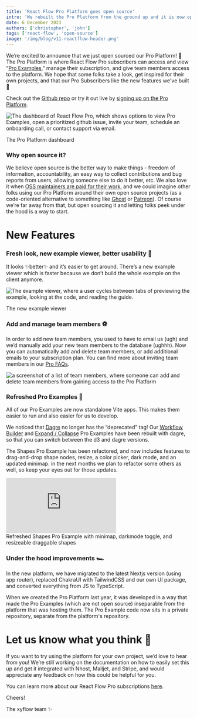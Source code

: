 ```yaml
---
title: 'React Flow Pro Platform goes open source'
intro: 'We rebuilt the Pro Platform from the ground up and it is now open source. We hope some folks can take inspiration for their own OSS projects, and the pro subscribers enjoy the new look and features.'
date: 6 December 2023
authors: ['christopher', 'john']
tags: ['react-flow', 'open-source']
image: '/img/blog/v11-reactflow-header.png'
---
```




We’re excited to announce that we just open sourced our Pro Platform! 🚀 The Pro Platform is where React Flow Pro subscribers can access and view “[Pro Examples](https://reactflow.dev/pro/examples),” manage their subscription, and give team members access to the platform. We hope that some folks take a look, get inspired for their own projects, and that our Pro Subscribers like the new features we've built 💫

Check out the [Github repo](https://github.com/xyflow/pro-platform) or try it out live by [signing up on the Pro Platform](https://pro.reactflow.dev).

<Image
  alt="The dashboard of React Flow Pro, which shows options to view Pro Examples, open a prioritized github issue, invite your team, schedule an onboarding call, or contact support via email."
  src="/img/blog/2023-pro-platform-oss/pro-dashboard.png"
  width={806}
  height={524}
  className="mt-4"
/>
<div className="text-center text-gray-500 mt-1">The Pro Platform dashboard</div>

### Why open source it?

We believe open source is the better way to make things - freedom of information, accountability, an easy way to collect contributions and bug reports from users, allowing someone else to do it better, etc. We also love it when [OSS maintainers are paid for their work](https://www.xyflow.com/blog/asking-for-money-for-open-source), and we could imagine other folks using our Pro Platform around their own open source projects (as a code-oriented alternative to something like [Ghost](https://ghost.org/) or [Patreon](https://www.patreon.com/)). Of course we’re far away from that, but open sourcing it and letting folks peek under the hood is a way to start.

# New Features

### Fresh look, new example viewer, better usability 🪩

It looks ✨better✨ and it’s easier to get around. There’s a new example viewer which is faster because we don’t build the whole example on the client anymore.

<Image
  alt="The example viewer, where a user cycles between tabs of previewing the example, looking at the code, and reading the guide."
  src="/img/blog/2023-pro-platform-oss/pro-new-example-viewer-4.gif"
  width={806}
  height={524}
  className="mt-4"
/>
<div className="text-center text-gray-500 mt-2">The new example viewer</div>

### Add and manage team members ⚽️

In order to add new team members, you used to have to email us (ugh) and we’d manually add your new team members to the database (ughhh). Now you can automatically add and delete team members, or add additional emails to your subscription plan. You can find more about inviting team members in our [Pro FAQs](https://reactflow.dev/pro).

<Image
  alt="a screenshot of a list of team members, where someone can add and delete team members from gaining access to the Pro Platform"
  src="/img/blog/2023-pro-platform-oss/pro-team-members.png"
  width={916}
  height={564}
  className="mt-4"
/>

### Refreshed Pro Examples 💫

All of our Pro Examples are now standalone Vite apps. This makes them easier to run and also easier for us to develop.

We noticed that [Dagre](https://github.com/dagrejs/dagre) no longer has the “deprecated” tag! Our [Workflow Builder](https://reactflow.dev/examples/layout/workflow-builder-starter) and [Expand / Collapse](https://reactflow.dev/examples/layout/expand-collapse) Pro Examples have been rebuilt with dagre, so that you can switch between the d3 and dagre versions.

The Shapes Pro Example has been refactored, and now includes features to drag-and-drop shape nodes, resize, a color picker, dark mode, and an updated minimap. in the next months we plan to refactor some others as well, so keep your eyes out for those updates.

<Bleed>
  <Embed
    lazy
    src="https://pro-examples.reactflow.dev/shapes"
    className="shadow-xs"
  />
  <div className="text-center text-gray-500 -mt-6">
    Refreshed Shapes Pro Example with minimap, darkmode toggle, and resizeable
    draggable shapes
  </div>
</Bleed>

### Under the hood improvements 🏎

In the new platform, we have migrated to the latest Nextjs version (using app router), replaced ChakraUI with TailwindCSS and our own UI package, and converted everything from JS to TypeScript.

When we created the Pro Platform last year, it was developed in a way that made the Pro Examples (which are not open source) inseparable from the platform that was hosting them. The Pro Example code now sits in a private repository, separate from the platform's repository.

# Let us know what you think 💭

If you want to try using the platform for your own project, we’d love to hear from you! We’re still working on the documentation on how to easily set this up and get it integrated with Nhost, Mailjet, and Stripe, and would appreciate any feedback on how this could be helpful for you.

You can learn more about our React Flow Pro subscriptions [here](https://pro.reactflow.dev/).

Cheers!

The xyflow team ✨
